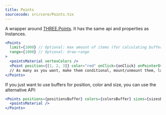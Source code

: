 ```yaml
---
title: Points
sourcecode: src/core/Points.tsx
---
```


A wrapper around [THREE.Points](https://threejs.org/docs/#api/en/objects/Points). It has the same api and properties as Instances.

```jsx
<Points
  limit={1000} // Optional: max amount of items (for calculating buffer size)
  range={1000} // Optional: draw-range
>
  <pointsMaterial vertexColors />
  <Point position={[1, 2, 3]} color="red" onClick={onClick} onPointerOver={onPointerOver} ... />
  // As many as you want, make them conditional, mount/unmount them, lazy load them, etc ...
</Points>
```

If you just want to use buffers for position, color and size, you can use the alternative API:

```jsx
<Points positions={positionsBuffer} colors={colorsBuffer} sizes={sizesBuffer}>
  <pointsMaterial />
</Points>
```
